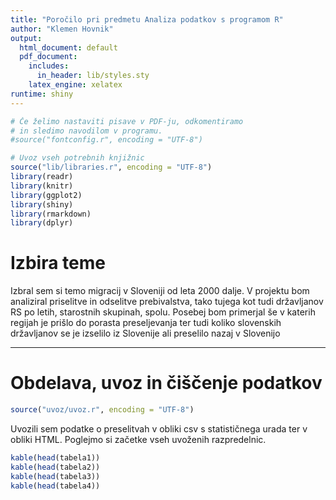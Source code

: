 ```yaml
---
title: "Poročilo pri predmetu Analiza podatkov s programom R"
author: "Klemen Hovnik"
output:
  html_document: default
  pdf_document:
    includes:
      in_header: lib/styles.sty
    latex_engine: xelatex
runtime: shiny
---
```


```r
# Če želimo nastaviti pisave v PDF-ju, odkomentiramo
# in sledimo navodilom v programu.
#source("fontconfig.r", encoding = "UTF-8")

# Uvoz vseh potrebnih knjižnic
source("lib/libraries.r", encoding = "UTF-8")
library(readr)
library(knitr)
library(ggplot2)
library(shiny)
library(rmarkdown)
library(dplyr) 
```
# Izbira teme

Izbral sem si temo migracij v Sloveniji od leta 2000 dalje.  V projektu bom analiziral priselitve in odselitve prebivalstva, tako tujega kot tudi državljanov RS po letih, starostnih skupinah, spolu. Posebej bom primerjal še v katerih regijah je prišlo do porasta preseljevanja ter tudi koliko slovenskih državljanov se je izselilo iz Slovenije ali preselilo nazaj v Slovenijo

***

# Obdelava, uvoz in čiščenje podatkov

```r
source("uvoz/uvoz.r", encoding = "UTF-8")
```

Uvozili sem podatke o preselitvah v obliki csv s statističnega urada ter v obliki HTML. Poglejmo si začetke vseh uvoženih razpredelnic.

```r
kable(head(tabela1))
kable(head(tabela2))
kable(head(tabela3))
kable(head(tabela4))

```

